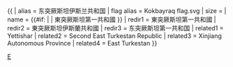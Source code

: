{{ {{{1<noinclude>|country showdata</noinclude>}}}
| alias      = 东突厥斯坦伊斯兰共和国
| flag alias = Kokbayraq flag.svg
| size       = {{{size|}}}
| name       = {{#if: {{{name|}}} | {{{name|}}} | 東突厥斯坦第一共和國 }}
<noinclude>
| redir1     = 東突厥斯坦第一共和國
| redir2     = 東突厥斯坦伊斯蘭共和國
| redir3     = 东突厥斯坦第一共和国	
| related1   = Yettishar
| related2   = Second East Turkestan Republic
| related3   = Xinjiang Autonomous Province
| related4   = East Turkestan
</noinclude>
}}<noinclude>
[[Category:已不存在國家資料模板|E]]
</noinclude>